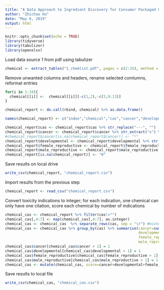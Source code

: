 ---
title: "A Data Approach to Ingredient Discovery for Consumer Packaged Goods (CPG)"
author: "Zhichao Hu"
date: "May 6, 2019"
output: html
---

```{r setup, include=FALSE}
knitr::opts_chunk$set(echo = TRUE)
library(tidyverse)
library(tabulizer)
library(openxlsx)
```

Load data source 1 from pdf using tabulizer
```{r echo = FALSE, message = FALSE}
chemical <- extract_tables("1_chemlist.pdf", pages = c(2:35), method = "lattice")
```

Remove unwanted columns and headers, rename selected comlumns, reformat entries
```{r echo = FALSE, message = FALSE}
for(i in 1:34){
  chemical[[i]] <-  chemical[[i]][-c(1,2),-c(3,9:13)]
}

chemical_report <- do.call(rbind, chemical) %>% as.data.frame()

names(chemical_report) <- c("index","chemical","cas","cancer","developmental","female_reproductive","male_reproductive")

chemical_report$cas <- chemical_report$cas %>% str_replace("---", "")
chemical_report$cancer <- chemical_report$cancer %>% str_extract("x") %>% str_replace("x", "1")
#chemical_report$cancer[is.na(chemical_report$cancer)] <- "*"
chemical_report$developmental <- chemical_report$developmental %>% str_extract("x") %>% str_replace("x", "1")
chemical_report$female_reproductive <- chemical_report$female_reproductive %>% str_extract("x") %>% str_replace("x", "1")
chemical_report$male_reproductive <- chemical_report$male_reproductive %>% str_extract("x") %>% str_replace("x", "1")
chemical_report[is.na(chemical_report)] <- "0"
```

Save results on local drive
```{r echo = FALSE, message = FALSE}
write_csv(chemical_report, "chemical_report.csv")
```

Import results from the previous step
```{r echo = FALSE, message = FALSE}
chemical_report <- read_csv("chemical_report.csv")
```

Convert toxicity indications to integer; for each indication, one chemical can only have one citation, score each chemical by number of indications
```{r echo = FALSE, message = FALSE}
chemical_cas <- chemical_report %>% filter(cas!="")
chemical_cas[,4:7] <- map(chemical_cas[,4:7], as.integer)
chemical_cas <- chemical_cas  %>% separate_rows(cas, sep = "\r") #mixtures listed as two cas #s in one cell
chemical_cas <- chemical_cas %>% group_by(cas) %>% summarise(cancer=sum(cancer), 
                                                             developmental=sum(developmental),
                                                             female_reproductive=sum(female_reproductive),
                                                             male_reproductive=sum(male_reproductive))
chemical_cas$cancer[chemical_cas$cancer > 1] = 1
chemical_cas$developmental[chemical_cas$developmental > 1] = 1
chemical_cas$female_reproductive[chemical_cas$female_reproductive > 1] = 1
chemical_cas$male_reproductive[chemical_cas$male_reproductive > 1] = 1
chemical_cas <- mutate(chemical_cas, score=cancer+developmental+female_reproductive+male_reproductive)
```

Save results to local file
```{r echo = FALSE, message = FALSE}
write_csv(chemical_cas, "chemical_cas.csv")
```